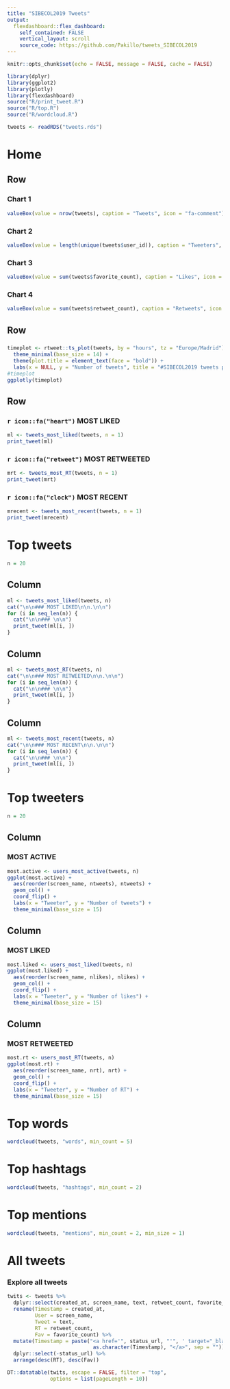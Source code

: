 ```yaml
---
title: "SIBECOL2019 Tweets"
output:
  flexdashboard::flex_dashboard:
    self_contained: FALSE
    vertical_layout: scroll
    source_code: https://github.com/Pakillo/tweets_SIBECOL2019
---
```


```r
knitr::opts_chunk$set(echo = FALSE, message = FALSE, cache = FALSE)
```

```r
library(dplyr)
library(ggplot2)
library(plotly)
library(flexdashboard)
source("R/print_tweet.R")
source("R/top.R")
source("R/wordcloud.R")
```

```r
tweets <- readRDS("tweets.rds")
```

Home {data-orientation=rows}
=============================



Row
-----------------------

### Chart 1

```r
valueBox(value = nrow(tweets), caption = "Tweets", icon = "fa-comment")
```


### Chart 2

```r
valueBox(value = length(unique(tweets$user_id)), caption = "Tweeters", icon = "fa-user")
```


### Chart 3

```r
valueBox(value = sum(tweets$favorite_count), caption = "Likes", icon = "fa-heart")
```


### Chart 4

```r
valueBox(value = sum(tweets$retweet_count), caption = "Retweets", icon = "fa-retweet")
```



Row
-----------------------------

### 

```r
timeplot <- rtweet::ts_plot(tweets, by = "hours", tz = "Europe/Madrid") +
  theme_minimal(base_size = 14) +
  theme(plot.title = element_text(face = "bold")) +
  labs(x = NULL, y = "Number of tweets", title = "#SIBECOL2019 tweets per hour")
#timeplot
ggplotly(timeplot)
```


Row
-----------------------------

### `r icon::fa("heart")` MOST LIKED 

```r
ml <- tweets_most_liked(tweets, n = 1)
print_tweet(ml)
```

### `r icon::fa("retweet")` MOST RETWEETED

```r
mrt <- tweets_most_RT(tweets, n = 1)
print_tweet(mrt)
```


### `r icon::fa("clock")` MOST RECENT

```r
mrecent <- tweets_most_recent(tweets, n = 1)
print_tweet(mrecent)
```






Top tweets
================================

```r
n = 20
```


Column
----------------


```r
ml <- tweets_most_liked(tweets, n)
cat("\n\n### MOST LIKED\n\n.\n\n")
for (i in seq_len(n)) {
  cat("\n\n### \n\n")
  print_tweet(ml[i, ])
}
```



Column
----------------


```r
ml <- tweets_most_RT(tweets, n)
cat("\n\n### MOST RETWEETED\n\n.\n\n")
for (i in seq_len(n)) {
  cat("\n\n### \n\n")
  print_tweet(ml[i, ])
}
```



Column
----------------


```r
ml <- tweets_most_recent(tweets, n)
cat("\n\n### MOST RECENT\n\n.\n\n")
for (i in seq_len(n)) {
  cat("\n\n### \n\n")
  print_tweet(ml[i, ])
}
```




Top tweeters
=====================

```r
n = 20
```


Column
---------------

### MOST ACTIVE

```r
most.active <- users_most_active(tweets, n)
ggplot(most.active) + 
  aes(reorder(screen_name, ntweets), ntweets) +
  geom_col() +
  coord_flip() +
  labs(x = "Tweeter", y = "Number of tweets") +
  theme_minimal(base_size = 15)
```

Column
-------------------

### MOST LIKED

```r
most.liked <- users_most_liked(tweets, n)
ggplot(most.liked) + 
  aes(reorder(screen_name, nlikes), nlikes) +
  geom_col() +
  coord_flip() +
  labs(x = "Tweeter", y = "Number of likes") +
  theme_minimal(base_size = 15)
```


Column
--------------


### MOST RETWEETED

```r
most.rt <- users_most_RT(tweets, n)
ggplot(most.rt) + 
  aes(reorder(screen_name, nrt), nrt) +
  geom_col() +
  coord_flip() +
  labs(x = "Tweeter", y = "Number of RT") +
  theme_minimal(base_size = 15)
```


Top words
=======================

```r
wordcloud(tweets, "words", min_count = 5)
```


Top hashtags
====================

```r
wordcloud(tweets, "hashtags", min_count = 2)
```


Top mentions
====================

```r
wordcloud(tweets, "mentions", min_count = 2, min_size = 1)
```



All tweets
=====================

### Explore all tweets



```r

twits <- tweets %>%
  dplyr::select(created_at, screen_name, text, retweet_count, favorite_count, status_url) %>%
  rename(Timestamp = created_at, 
         User = screen_name, 
         Tweet = text, 
         RT = retweet_count, 
         Fav = favorite_count) %>%
  mutate(Timestamp = paste("<a href='", status_url, "'", ' target="_blank">', 
                            as.character(Timestamp), "</a>", sep = "")) %>%
  dplyr::select(-status_url) %>%
  arrange(desc(RT), desc(Fav))
```




```r
DT::datatable(twits, escape = FALSE, filter = "top",
              options = list(pageLength = 10))
```






